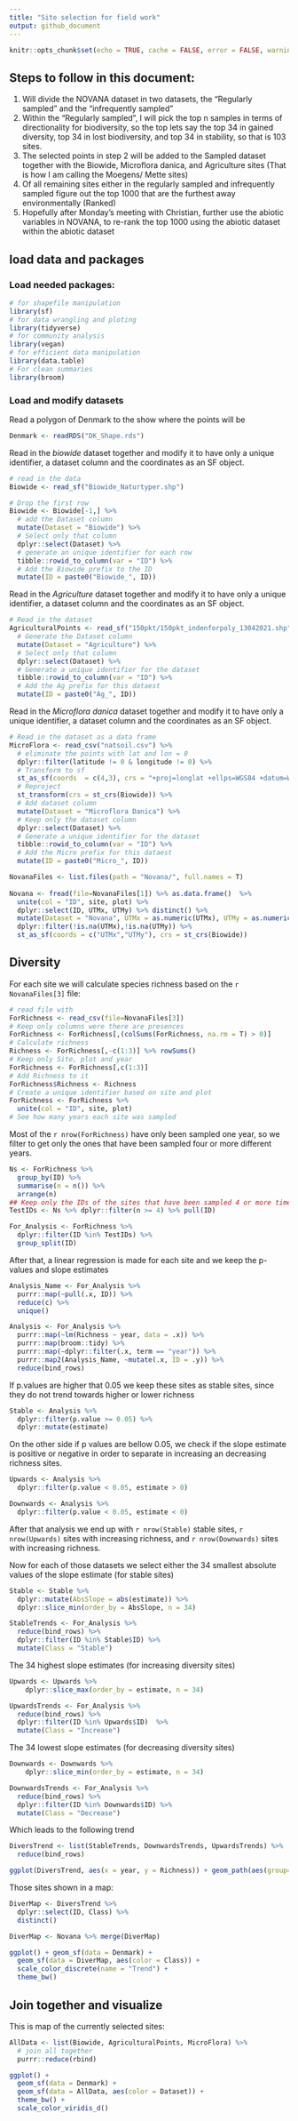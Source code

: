 ```yaml
---
title: "Site selection for field work"
output: github_document
---
```


```r
knitr::opts_chunk$set(echo = TRUE, cache = FALSE, error = FALSE, warning = FALSE)
```

## Steps to follow in this document:

1. Will divide the NOVANA dataset in two datasets, the "Regularly sampled" and the "infrequently sampled"
2. Within the "Regularly sampled", I will pick the top n samples in terms of directionality for biodiversity, so the top lets say the top 34 in gained diversity, top 34 in lost biodiversity, and top 34 in stability, so that is 103 sites.
3. The selected points in step 2 will be added to the Sampled dataset together with the Biowide, Microflora danica, and Agriculture sites (That is how I am calling the Moegens/ Mette sites)
4. Of all remaining sites either in the regularly sampled and infrequently sampled figure out the top 1000 that are the furthest away environmentally (Ranked)
5. Hopefully after Monday's meeting with Christian, further use the abiotic variables in NOVANA,  to re-rank the top 1000 using the abiotic dataset within the abiotic dataset

## load data and packages

### Load needed packages:

```r
# for shapefile manipulation
library(sf)
# for data wrangling and ploting
library(tidyverse)
# for community analysis
library(vegan)
# for efficient data manipulation
library(data.table)
# For clean summaries
library(broom)
```

### Load and modify datasets

Read a polygon of Denmark to the show where the points will be

```r
Denmark <- readRDS("DK_Shape.rds")
```

Read in the *biowide* dataset together and modify it to have only a unique identifier, a dataset column and the coordinates as an SF object.

```r
# read in the data
Biowide <- read_sf("Biowide_Naturtyper.shp")

# Drop the first row
Biowide <- Biowide[-1,] %>% 
  # add the Dataset column
  mutate(Dataset = "Biowide") %>% 
  # Select only that column
  dplyr::select(Dataset) %>%
  # generate an unique identifier for each row
  tibble::rowid_to_column(var = "ID") %>% 
  # Add the Biowide prefix to the ID
  mutate(ID = paste0("Biowide_", ID))
```

Read in the *Agriculture* dataset together and modify it to have only a unique identifier, a dataset column and the coordinates as an SF object.

```r
# Read in the dataset
AgriculturalPoints <- read_sf("150pkt/150pkt_indenforpoly_13042021.shp") %>% 
  # Generate the Dataset column
  mutate(Dataset = "Agriculture") %>%
  # Select only that column
  dplyr::select(Dataset) %>%
  # Generate a unique identifier for the dataset
  tibble::rowid_to_column(var = "ID") %>% 
  # Add the Ag prefix for this dataest
  mutate(ID = paste0("Ag_", ID))
```

Read in the *Microflora danica* dataset together and modify it to have only a unique identifier, a dataset column and the coordinates as an SF object.

```r
# Read in the dataset as a data frame
MicroFlora <- read_csv("natsoil.csv") %>% 
  # eliminate the points with lat and lon = 0
  dplyr::filter(latitude != 0 & longitude != 0) %>%
  # Transform to sf
  st_as_sf(coords  = c(4,3), crs = "+proj=longlat +ellps=WGS84 +datum=WGS84 +no_defs +towgs84=0,0,0") %>%
  # Reproject 
  st_transform(crs = st_crs(Biowide)) %>% 
  # Add dataset column
  mutate(Dataset = "Microflora Danica") %>%
  # Keep only the dataset column
  dplyr::select(Dataset) %>%
  # Generate a unique identifier for the dataset
  tibble::rowid_to_column(var = "ID") %>% 
  # Add the Micro prefix for this dataest
  mutate(ID = paste0("Micro_", ID))
```


```r
NovanaFiles <- list.files(path = "Novana/", full.names = T) 
  
Novana <- fread(file=NovanaFiles[1]) %>% as.data.frame()  %>%
  unite(col = "ID", site, plot) %>% 
  dplyr::select(ID, UTMx, UTMy) %>% distinct() %>% 
  mutate(Dataset = "Novana", UTMx = as.numeric(UTMx), UTMy = as.numeric(UTMy)) %>% 
  dplyr::filter(!is.na(UTMx),!is.na(UTMy)) %>% 
  st_as_sf(coords = c("UTMx","UTMy"), crs = st_crs(Biowide))
```
## Diversity

For each site we will calculate species richness based on the `r NovanaFiles[3]` file:

```r
# read file with 
ForRichness <- read_csv(file=NovanaFiles[3])
# Keep only columns were there are presences
ForRichness <- ForRichness[,(colSums(ForRichness, na.rm = T) > 0)]
# Calculate richness
Richness <- ForRichness[,-c(1:3)] %>% rowSums()
# Keep only Site, plot and year
ForRichness <- ForRichness[,c(1:3)]
# Add Richness to it
ForRichness$Richness <- Richness
# Create a unique identifier based on site and plot
ForRichness <- ForRichness %>% 
  unite(col = "ID", site, plot)
# See how many years each site was sampled
```

Most of the `r nrow(ForRichness)` have only been sampled one year, so we filter to get only the ones that have been sampled four or more different years.

```r
Ns <- ForRichness %>% 
  group_by(ID) %>% 
  summarise(n = n()) %>% 
  arrange(n) 
## Keep only the IDs of the sites that have been sampled 4 or more times
TestIDs <- Ns %>% dplyr::filter(n >= 4) %>% pull(ID)

For_Analysis <- ForRichness %>% 
  dplyr::filter(ID %in% TestIDs) %>% 
  group_split(ID)
```

After that, a linear regression is made for each site and we keep the p-values and slope estimates

```r
Analysis_Name <- For_Analysis %>% 
  purrr::map(~pull(.x, ID)) %>% 
  reduce(c) %>% 
  unique()

Analysis <- For_Analysis %>% 
  purrr::map(~lm(Richness ~ year, data = .x)) %>% 
  purrr::map(broom::tidy) %>% 
  purrr::map(~dplyr::filter(.x, term == "year")) %>% 
  purrr::map2(Analysis_Name, ~mutate(.x, ID = .y)) %>% 
  reduce(bind_rows)
```

If p.values are higher that 0.05 we keep these sites as stable sites, since they do not trend towards higher or lower richness

```r
Stable <- Analysis %>% 
  dplyr::filter(p.value >= 0.05) %>% 
  dplyr::mutate(estimate)
```


On the other side if p values are bellow 0.05, we check if the slope estimate is positive or negative in order to separate in increasing an decreasing richness sites.

```r
Upwards <- Analysis %>% 
  dplyr::filter(p.value < 0.05, estimate > 0)

Downwards <- Analysis %>% 
  dplyr::filter(p.value < 0.05, estimate < 0)
```

After that analysis we end up with `r nrow(Stable)` stable sites, `r nrow(Upwards)` sites with increasing richness, and `r nrow(Downwards)` sites with increasing richness.

Now for each of those datasets we select either the 34 smallest absolute values of the slope estimate (for stable sites)

```r
Stable <- Stable %>% 
  dplyr::mutate(AbsSlope = abs(estimate)) %>% 
  dplyr::slice_min(order_by = AbsSlope, n = 34)

StableTrends <- For_Analysis %>% 
  reduce(bind_rows) %>% 
  dplyr::filter(ID %in% Stable$ID) %>% 
  mutate(Class = "Stable")
```


The 34 highest slope estimates (for increasing diversity sites)

```r
Upwards <- Upwards %>% 
    dplyr::slice_max(order_by = estimate, n = 34)

UpwardsTrends <- For_Analysis %>% 
  reduce(bind_rows) %>% 
  dplyr::filter(ID %in% Upwards$ID)  %>% 
  mutate(Class = "Increase")
```


The 34 lowest slope estimates (for decreasing diversity sites)

```r
Downwards <- Downwards %>% 
    dplyr::slice_min(order_by = estimate, n = 34)

DownwardsTrends <- For_Analysis %>% 
  reduce(bind_rows) %>% 
  dplyr::filter(ID %in% Downwards$ID) %>% 
  mutate(Class = "Decrease")
```


Which leads to the following trend

```r
DiversTrend <- list(StableTrends, DownwardsTrends, UpwardsTrends) %>% 
  reduce(bind_rows)

ggplot(DiversTrend, aes(x = year, y = Richness)) + geom_path(aes(group= ID, color = ID)) + geom_point(aes(group= ID, color = ID)) + theme_bw() + theme(legend.position = "none") + facet_wrap(~Class)
```


Those sites shown in a map:

```r
DiverMap <- DiversTrend %>% 
  dplyr::select(ID, Class) %>% 
  distinct()

DiverMap <- Novana %>% merge(DiverMap)

ggplot() + geom_sf(data = Denmark) +
  geom_sf(data = DiverMap, aes(color = Class)) +
  scale_color_discrete(name = "Trend") + 
  theme_bw()
```

## Join together and visualize

This is map of the currently selected sites:

```r
AllData <- list(Biowide, AgriculturalPoints, MicroFlora) %>% 
  # join all together
  purrr::reduce(rbind)
```


```r
ggplot() +
  geom_sf(data = Denmark) +
  geom_sf(data = AllData, aes(color = Dataset)) +
  theme_bw() +
  scale_color_viridis_d()
```



